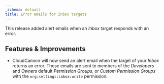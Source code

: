 ```yaml
---
_schema: default
title: Error emails for inbox targets
---
```

This release added alert emails when an *Inbox* target responds with an error.

## Features & Improvements

* CloudCannon will now send an alert email when the target of your *Inbox* returns an error. These emails are sent to members of the *Developers* and *Owners* default *Permission Groups*, or *Custom Permission Groups* with the `org:settings:inbox:write` permission.